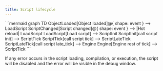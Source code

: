 ```yaml
---
title: Script lifecycle
---
```


<div style={{ display: "flex", justifyContent: "center" }}>
```mermaid
graph TD
    ObjectLoaded[Object loaded]@{ shape: event } --> LoadScript
    ScriptChanged[Script changed]@{ shape: event } --> |Hot reload| LoadScript
    LoadScript[Load script] --> ScriptInit
    ScriptInit[call script init] --> ScriptTick
    ScriptTick[call script tick] --> ScriptLateTick
    ScriptLateTick[call script late_tick] --> Engine
    Engine[Engine rest of tick] --> ScriptTick
```
</div>

If any error occurs in the script loading, compilation, or execution, the script will be
disabled and the error will be visible in the debug window.
